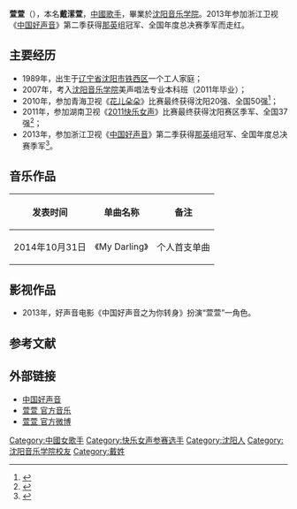 {{不是|宣萱}}
{{藝人
| 姓名 = 戴潆萱
| 類型 = 女歌手
| 圖片 = 
| 圖片簡介 = 
| 英文名 =  
| 暱稱 = 萱萱
| 國籍 = {{PRC}}
| 出生日期 = {{Birth date and age|1989|7|30}}
| 出生地點 = {{CHN}}[[辽宁省|辽宁省]][[沈阳市|沈阳市]][[铁西区|铁西区]]
| 職業 = [[歌手|歌手]] 
| 語言 =[[普通话|普通话]]
| 教育程度 = [[沈阳音乐学院|沈阳音乐学院]]
| 音樂類型 = [[華語流行|華語流行]]
| 活躍年代 = 2010年至今
| 唱片公司 = 梦想强音（2013年－）
| 經紀公司 = 光纳文化传媒（2013年－）
}}

'''萱萱'''（{{bd|1989年|7月30日|catIdx=X萱}}），本名'''戴潆萱'''，[[中國|中國]][[歌手|歌手]]，畢業於[[沈阳音乐学院|沈阳音乐学院]]。2013年参加浙江卫视《[[中国好声音|中国好声音]]》第二季获得[[那英|那英]]组冠军、全国年度总决赛季军而走红。

== 主要经历 ==
*1989年，出生于[[辽宁省|辽宁省]][[沈阳市|沈阳市]][[鐵西區_(瀋陽市)|铁西区]]一个工人家庭；
*2007年，考入[[沈阳音乐学院|沈阳音乐学院]]美声唱法专业本科班（2011年毕业）；
*2010年，参加青海卫视《[[花儿朵朵|花儿朵朵]]》比赛最终获得沈阳20强、全国50强<ref>{{Cite web |url=http://ent.qq.com/a/20100531/000342.htm |title=视频：“花儿朵朵”沈阳唱区20强选手 戴潆萱 |access-date=2013-12-12 |archive-date=2019-11-30 |archive-url=https://web.archive.org/web/20191130075939/https://ent.qq.com/a/20100531/000342.htm |dead-url=no }}</ref>；
*2011年，参加湖南卫视《[[2011快乐女声|2011快乐女声]]》比赛最终获得沈阳赛区季军、全国37强<ref>{{Cite web |url=http://ent.sina.com.cn/y/p/2011-05-30/15413321487.shtml |title=2011快乐女声沈阳唱区10强-戴潆萱 |access-date=2013-12-12 |archive-date=2019-08-22 |archive-url=https://web.archive.org/web/20190822123110/http://ent.sina.com.cn/y/p/2011-05-30/15413321487.shtml |dead-url=no }}</ref>；
*2013年，参加浙江卫视《[[中国好声音|中国好声音]]》第二季获得[[那英|那英]]组冠军、全国年度总决赛季军<ref>{{Cite web |url=http://www.zznews.gov.cn/life/2013/1104/article_7123.html |title=戴潆萱获得第二季《中国好声音》季军 |access-date=2013-12-12 |archive-date=2013-11-11 |archive-url=https://web.archive.org/web/20131111032347/http://www.zznews.gov.cn/life/2013/1104/article_7123.html |dead-url=yes }}</ref>。

==音乐作品==
{| class="wikitable"
|-
! 发表时间 !! 单曲名称 !! 备注
|-
| 2014年10月31日 || 《My Darling》 || 个人首支单曲
|}

==影视作品==
*2013年，好声音电影《中国好声音之为你转身》扮演“萱萱”一角色。
==参考文献==
{{reflist}}
==外部链接==
*[[中国好声音|中国好声音]]
*[https://web.archive.org/web/20150607231746/http://music.baidu.com/artist/69365827 萱萱 官方音乐]
*[http://weibo.com/u/2119500903 萱萱 官方微博] {{Wayback|url=http://weibo.com/u/2119500903 |date=20160731045405 }}
{{好声音家族}}
{{DEFAULTSORT:X萱}}

[[Category:中國女歌手|Category:中國女歌手]]
[[Category:快乐女声参赛选手|Category:快乐女声参赛选手]]
[[Category:沈阳人|Category:沈阳人]]
[[Category:沈阳音乐学院校友|Category:沈阳音乐学院校友]]
[[Category:戴姓|Category:戴姓]]